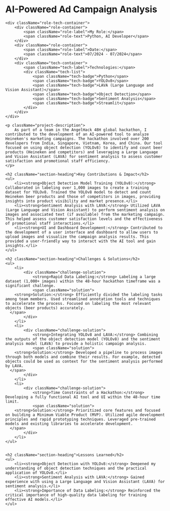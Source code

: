 <h1 className="text-4xl font-bold mb-8">AI-Powered Ad Campaign Analysis</h1>
<div className="project-container">

    <div className="role-tech-container">
        <div className="role-container">
            <span className="role-label">My Role:</span>
            <span className="role-text">Python, AI Developer</span>
        </div>
        <div className="role-container">
            <span className="role-label">Date:</span>
            <span className="role-text">07/2024 - 07/2024</span>
        </div>
        <div className="tech-container">
            <span className="tech-label">Technologies:</span>
            <div className="tech-list">
                <span className="tech-badge">Python</span>
                <span className="tech-badge">YOLOv8</span>
                <span className="tech-badge">LAVA (Large Language and Vision Assistant)</span>
                <span className="tech-badge">Object Detection</span>
                <span className="tech-badge">Sentiment Analysis</span>
                <span className="tech-badge">Streamlit</span>
            </div>
        </div>
    </div>

    <p className="project-description">
        As part of a team in the AngelHack 48H global hackathon, I contributed to the development of an AI-powered tool to analyze Heineken's marketing campaigns. The hackathon involved over 200 developers from India, Singapore, Vietnam, Korea, and China. Our tool focused on using object detection (YOLOv8) to identify and count beer products (Heineken and competitors) and leveraging a Large Language and Vision Assistant (LAVA) for sentiment analysis to assess customer satisfaction and promotional staff efficiency.
    </p>

    <h2 className="section-heading">Key Contributions & Impact</h2>
    <ul>
        <li><strong>Object Detection Model Training (YOLOv8):</strong> Collaborated in labeling over 1,000 images to create a training dataset for YOLOv8. Trained the YOLOv8 model to detect and count Heineken beer products and those of competitors in images, providing insights into product visibility and market presence.</li>
        <li><strong>Sentiment Analysis with LAVA:</strong> Utilized LAVA (Large Language and Vision Assistant) to perform sentiment analysis on images and associated text (if available) from the marketing campaign. This helped assess customer satisfaction levels and the effectiveness of promotional staff interactions.</li>
        <li><strong>UI and Dashboard Development:</strong> Contributed to the development of a user interface and dashboard to allow users to upload images and visualize the campaign analysis results. This provided a user-friendly way to interact with the AI tool and gain insights.</li>
    </ul>

    <h2 className="section-heading">Challenges & Solutions</h2>
    <ul>
        <li>
            <div className="challenge-solution">
                <strong>Rapid Data Labeling:</strong> Labeling a large dataset (1,000+ images) within the 48-hour hackathon timeframe was a significant challenge.
                <span className="solution">
        <strong>Solution:</strong> Efficiently divided the labeling tasks among team members. Used streamlined annotation tools and techniques to accelerate the process. Focused on labeling the most relevant objects (beer products) accurately.
      </span>
            </div>
        </li>
        <li>
            <div className="challenge-solution">
                <strong>Integrating YOLOv8 and LAVA:</strong> Combining the outputs of the object detection model (YOLOv8) and the sentiment analysis model (LAVA) to provide a holistic campaign analysis.
                <span className="solution">
        <strong>Solution:</strong> Developed a pipeline to process images through both models and combine their results. For example, detected objects could be used as context for the sentiment analysis performed by LAVA.
      </span>
            </div>
        </li>
        <li>
            <div className="challenge-solution">
                <strong>Time Constraints of a Hackathon:</strong> Developing a fully functional AI tool and UI within the 48-hour time limit.
                <span className="solution">
        <strong>Solution:</strong> Prioritized core features and focused on building a Minimum Viable Product (MVP). Utilized agile development principles and rapid prototyping techniques. Leveraged pre-trained models and existing libraries to accelerate development.
      </span>
            </div>
        </li>
    </ul>


    <h2 className="section-heading">Lessons Learned</h2>
    <ul>
        <li><strong>Object Detection with YOLOv8:</strong> Deepened my understanding of object detection techniques and the practical application of YOLOv8.</li>
        <li><strong>Sentiment Analysis with LAVA:</strong> Gained experience with using a Large Language and Vision Assistant (LAVA) for sentiment analysis.</li>
        <li><strong>Importance of Data Labeling:</strong> Reinforced the critical importance of high-quality data labeling for training effective AI models.</li>
    </ul>

</div>